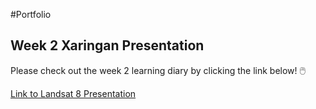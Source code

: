 #Portfolio

## Week 2 Xaringan Presentation

Please check out the week 2 learning diary by clicking the link below! 🖱️

[Link to Landsat 8 Presentation](https://alisonlung.github.io/rs-xaringan/)